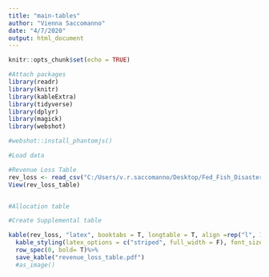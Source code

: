 ```yaml
---
title: "main-tables"
author: "Vienna Saccomanno"
date: "4/7/2020"
output: html_document
---
```


```r
knitr::opts_chunk$set(echo = TRUE)
```


```r


#Attach packages
library(readr)
library(knitr)
library(kableExtra)
library(tidyverse)
library(dplyr)
library(magick)
library(webshot)

#webshot::install_phantomjs()

```


```r
#Load data

#Revenue Loss Table
rev_loss <- read_csv("C:/Users/v.r.saccomanno/Desktop/Fed_Fish_Disasters/Final_figures/rev_loss_table.csv")
View(rev_loss_table)


#Allocation table

```


```r
#Create Supplemental table

kable(rev_loss, "latex", booktabs = T, longtable = T, align =rep("l", 10))%>%
  kable_styling(latex_options = c("striped", full_width = F), font_size = 5) %>%
  row_spec(0, bold= T)%>%
  save_kable("revenue_loss_table.pdf")
  #as_image()

```